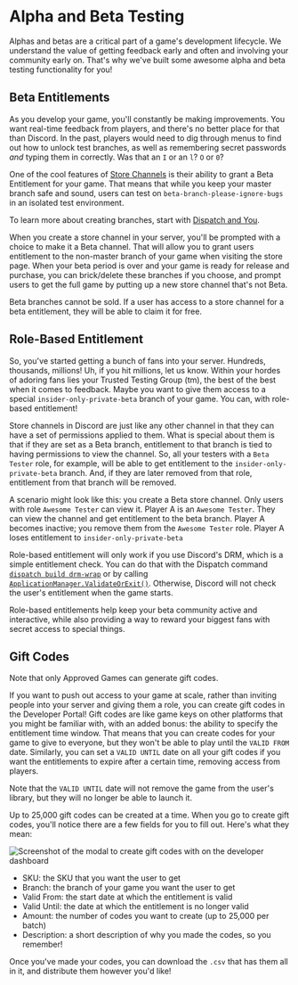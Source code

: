 # Alpha and Beta Testing

Alphas and betas are a critical part of a game's development lifecycle. We understand the value of getting feedback early and often and involving your community early on. That's why we've built some awesome alpha and beta testing functionality for you!

## Beta Entitlements

As you develop your game, you'll constantly be making improvements. You want real-time feedback from players, and there's no better place for that than Discord. In the past, players would need to dig through menus to find out how to unlock test branches, as well as remembering secret passwords _and_ typing them in correctly. Was that an `I` or an `l`? `O` or `0`?

One of the cool features of [Store Channels](/game-and-server-management/special-channels/) is their ability to grant a Beta Entitlement for your game. That means that while you keep your master branch safe and sound, users can test on `beta-branch-please-ignore-bugs` in an isolated test environment.

<Alert type="info">

To learn more about creating branches, start with [Dispatch and You](/dispatch/dispatch-and-you/).

</Alert>

When you create a store channel in your server, you'll be prompted with a choice to make it a Beta channel. That will allow you to grant users entitlement to the non-master branch of your game when visiting the store page. When your beta period is over and your game is ready for release and purchase, you can brick/delete these branches if you choose, and prompt users to get the full game by putting up a new store channel that's not Beta.

<Alert type="warn">

Beta branches cannot be sold. If a user has access to a store channel for a beta entitlement, they will be able to claim it for free.

</Alert>

## Role-Based Entitlement

So, you've started getting a bunch of fans into your server. Hundreds, thousands, millions! Uh, if you hit millions, let us know. Within your hordes of adoring fans lies your Trusted Testing Group (tm), the best of the best when it comes to feedback. Maybe you want to give them access to a special `insider-only-private-beta` branch of your game. You can, with role-based entitlement!

Store channels in Discord are just like any other channel in that they can have a set of permissions applied to them. What is special about them is that if they are set as a Beta branch, entitlement to that branch is tied to having permissions to view the channel. So, all your testers with a `Beta Tester` role, for example, will be able to get entitlement to the `insider-only-private-beta` branch. And, if they are later removed from that role, entitlement from that branch will be removed.

A scenario might look like this: you create a Beta store channel. Only users with role `Awesome Tester` can view it. Player A is an `Awesome Tester`. They can view the channel and get entitlement to the beta branch. Player A becomes inactive; you remove them from the `Awesome Tester` role. Player A loses entitlement to `insider-only-private-beta`

<Alert type="danger">

Role-based entitlement will only work if you use Discord's DRM, which is a simple entitlement check. You can do that with the Dispatch command [`dispatch build drm-wrap`](/dispatch/list-of-commands#build-drmwrap) or by calling [`ApplicationManager.ValidateOrExit()`](/game-sdk/applications#validateorexit). Otherwise, Discord will not check the user's entitlement when the game starts.

</Alert>

Role-based entitlements help keep your beta community active and interactive, while also providing a way to reward your biggest fans with secret access to special things.

## Gift Codes

<Alert type="warn">

Note that only Approved Games can generate gift codes.

</Alert>

If you want to push out access to your game at scale, rather than inviting people into your server and giving them a role, you can create gift codes in the Developer Portal! Gift codes are like game keys on other platforms that you might be familiar with, with an added bonus: the ability to specify the entitlement time window. That means that you can create codes for your game to give to everyone, but they won't be able to play until the `VALID FROM` date. Similarly, you can set a `VALID UNTIL` date on all your gift codes if you want the entitlements to expire after a certain time, removing access from players.

Note that the `VALID UNTIL` date will not remove the game from the user's library, but they will no longer be able to launch it.

Up to 25,000 gift codes can be created at a time. When you go to create gift codes, you'll notice there are a few fields for you to fill out. Here's what they mean:

<Image
  src="/docs/images/gift-code-creation.png"
  alt="Screenshot of the modal to create gift codes with on the developer dashboard"
  quality={100}
  width={1610}
  height={1095}
/>

- SKU: the SKU that you want the user to get
- Branch: the branch of your game you want the user to get
- Valid From: the start date at which the entitlement is valid
- Valid Until: the date at which the entitlement is no longer valid
- Amount: the number of codes you want to create (up to 25,000 per batch)
- Description: a short description of why you made the codes, so you remember!

Once you've made your codes, you can download the `.csv` that has them all in it, and distribute them however you'd like!
